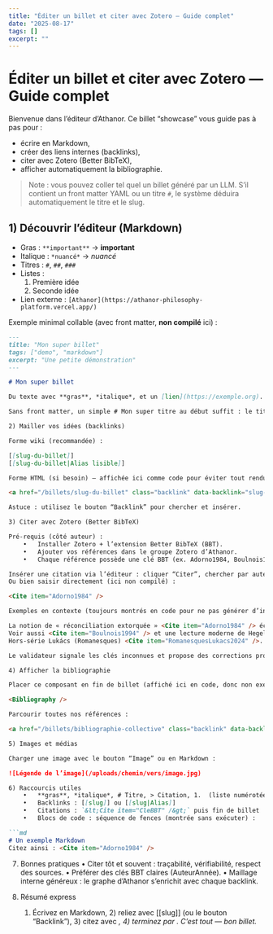 ```yaml
---
title: "Éditer un billet et citer avec Zotero — Guide complet"
date: "2025-08-17"
tags: []
excerpt: ""
---
```


# Éditer un billet et citer avec Zotero — Guide complet

Bienvenue dans l’éditeur d’Athanor. Ce billet “showcase” vous guide pas à pas pour :
- écrire en Markdown,
- créer des liens internes (backlinks),
- citer avec Zotero (Better BibTeX),
- afficher automatiquement la bibliographie.

> Note : vous pouvez coller tel quel un billet généré par un LLM. S’il contient un front matter YAML ou un titre `#`, le système déduira automatiquement le titre et le slug.

## 1) Découvrir l’éditeur (Markdown)

- Gras : `**important**` → **important**  
- Italique : `*nuancé*` → *nuancé*  
- Titres : `#`, `##`, `###`  
- Listes :
  1. Première idée
  2. Seconde idée
- Lien externe : `[Athanor](https://athanor-philosophy-platform.vercel.app/)`

Exemple minimal collable (avec front matter, **non compilé** ici) :
```md
---
title: "Mon super billet"
tags: ["demo", "markdown"]
excerpt: "Une petite démonstration"
---

# Mon super billet

Du texte avec **gras**, *italique*, et un [lien](https://exemple.org).

Sans front matter, un simple # Mon super titre au début suffit : le titre et le slug seront inférés.

2) Mailler vos idées (backlinks)

Forme wiki (recommandée) :

[[slug-du-billet]]
[[slug-du-billet|Alias lisible]]

Forme HTML (si besoin) — affichée ici comme code pour éviter tout rendu :

<a href="/billets/slug-du-billet" class="backlink" data-backlink="slug-du-billet">Alias lisible</a>

Astuce : utilisez le bouton “Backlink” pour chercher et insérer.

3) Citer avec Zotero (Better BibTeX)

Pré-requis (côté auteur) :
	•	Installer Zotero + l’extension Better BibTeX (BBT).
	•	Ajouter vos références dans le groupe Zotero d’Athanor.
	•	Chaque référence possède une clé BBT (ex. Adorno1984, Boulnois1994, Brandom2019).

Insérer une citation via l’éditeur : cliquer “Citer”, chercher par auteur/titre/année/clé, insérer.
Ou bien saisir directement (ici non compilé) :

<Cite item="Adorno1984" />

Exemples en contexte (toujours montrés en code pour ne pas générer d’indice) :

La notion de « réconciliation extorquée » <Cite item="Adorno1984" /> éclaire le propos.
Voir aussi <Cite item="Boulnois1994" /> et une lecture moderne de Hegel <Cite item="brandomSpiritTrustReading2019" />.
Hors-série Lukács (Romanesques) <Cite item="RomanesquesLukacs2024" />.

Le validateur signale les clés inconnues et propose des corrections proches. L’éditeur affiche aussi la clé BBT pour vérification.

4) Afficher la bibliographie

Placer ce composant en fin de billet (affiché ici en code, donc non exécuté) :

<Bibliography />

Parcourir toutes nos références :

<a href="/billets/bibliographie-collective" class="backlink" data-backlink="bibliographie-collective">Index bibliographique</a>

5) Images et médias

Charger une image avec le bouton “Image” ou en Markdown :

![Légende de l’image](/uploads/chemin/vers/image.jpg)

6) Raccourcis utiles
	•	**gras**, *italique*, # Titre, > Citation, 1.  (liste numérotée)
	•	Backlinks : [[slug]] ou [[slug|Alias]]
	•	Citations : `&lt;Cite item="CleBBT" /&gt;` puis fin de billet : `<Bibliography />`
	•	Blocs de code : séquence de fences (montrée sans exécuter) :

```md
# Un exemple Markdown
Citez ainsi : <Cite item="Adorno1984" />
```

7) Bonnes pratiques
	•	Citer tôt et souvent : traçabilité, vérifiabilité, respect des sources.
	•	Préférer des clés BBT claires (AuteurAnnée).
	•	Maillage interne généreux : le graphe d’Athanor s’enrichit avec chaque backlink.

8) Résumé express
	1.	Écrivez en Markdown, 2) reliez avec [[slug]] (ou le bouton “Backlink”), 3) citez avec <Cite item="Block1978" />, 4) terminez par <Bibliography />.
C’est tout — bon billet.
